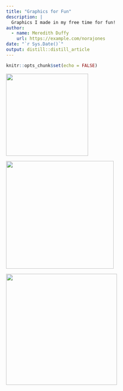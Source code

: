 ```yaml
---
title: "Graphics for Fun"
description: |
  Graphics I made in my free time for fun!
author:
  - name: Meredith Duffy
    url: https://example.com/norajones
date: "`r Sys.Date()`"
output: distill::distill_article
---
```


```r
knitr::opts_chunk$set(echo = FALSE)
```

![](images/Lisbon.JPG){width="225"}

![](images/Laur.png){width="295"}

![](images/Obama.jpeg){width="304"}
